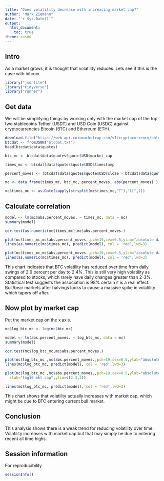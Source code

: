 ```yaml
---
title: "Does volatility decrease with increasing market cap?"
author: "Mark Ziemann"
date: "`r Sys.Date()`"
output:
  html_document:
    toc: true
theme: cosmo
---
```


## Intro

As a market grows, it is thought that volatility reduces. Lets see if this is the case with bitcoin.

```r

library("jsonlite")
library("tidyverse")
library("runner")

```

## Get data

We will be simplifying things by working only with the market cap of the top two stablecoins Tether (USDT) and USD Coin (USDC) against cryptocurrencies Bitcoin (BTC) and Ethereum (ETH).

```r
download.file("https://web-api.coinmarketcap.com/v1/cryptocurrency/ohlcv/historical?symbol=BTC&convert=USD&interval=daily&time_start=2013-06-01&time_end=2021-02-19",destfile="btcdat.txt")
btcdat <- fromJSON("btcdat.txt")
head(btcdat$data$quotes)

btc_mc <- btcdat$data$quotes$quote$USD$market_cap

times_mc <- btcdat$data$quotes$quote$USD$timestamp

percent_moves <- (btcdat$data$quotes$quote$USD$close - btcdat$data$quotes$quote$USD$open)/btcdat$data$quotes$quote$USD$open * 100

mc <- data.frame(times_mc, btc_mc, percent_moves, abs(percent_moves) )

mc$times_mc <- as.Date(sapply(strsplit(mc$times_mc,"T"),"[[",1))

```

## Calculate correlation

```r

model <- lm(mc$abs.percent_moves. ~ times_mc, data = mc)
summary(model)

cor.test(as.numeric(mc$times_mc),mc$abs.percent_moves.)

plot(mc$times_mc,mc$abs.percent_moves.,pch=19,cex=0.5,ylab="absolute daily % change")
lines(as.numeric(mc$times_mc), predict(model), col = 'red',lwd=3)

plot(mc$times_mc,mc$abs.percent_moves.,pch=19,cex=0.5,ylab="absolute daily % change",ylim=c(2.4,3))
lines(as.numeric(mc$times_mc), predict(model), col = 'red',lwd=3)

```

This chart indicates that BTC volatility has reduced over time from daily swings of 2.9 percent per day to 2.4%.
This is still very high volatility as compared to stocks, which rarely have daily changes greater than 2-3%.
Statistical test suggests the association is 98% certain it is a real effect.
Bull/bear markets after halvings looks to cause a massive spike in volatility which tapers off after.

## Now plot by market cap

Put the market cap on the x axis.

```r

mc$log_btc_mc <- log(mc$btc_mc)

model <- lm(abs.percent_moves. ~ log_btc_mc, data = mc)
summary(model)

cor.test(mc$log_btc_mc,mc$abs.percent_moves.)

plot(mc$log_btc_mc ,mc$abs.percent_moves.,pch=19,cex=0.5,ylab="absolute daily % change",xlab="log10 mkt cap")
lines(mc$log_btc_mc, predict(model), col = 'red',lwd=3)

plot(mc$log_btc_mc ,mc$abs.percent_moves.,pch=19,cex=0.5,ylab="absolute daily % change",
  xlab="log10 mkt cap",ylim=c(2.3,3))

lines(mc$log_btc_mc, predict(model), col = 'red',lwd=3)

```

This chart shows that volatility actually increases with market cap, which might be due to BTC entering 
current bull market.

## Conclusion

This analysis shows there is a weak trend for reducing volatility over time.
Volatility increases with market cap but that may simply be due to entering recent all time highs.

## Session information

For reproducibility

```r

sessionInfo()

```
